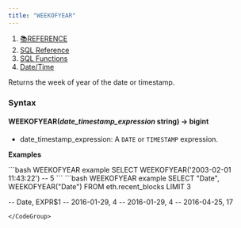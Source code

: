 ```yaml
---
title: "WEEKOFYEAR"
---
```


1. [📚REFERENCE](/reference)
2. [SQL Reference](/reference/sql-reference)
3. [SQL Functions](/reference/sql-reference/all-functions)
4. [Date/Time](/reference/sql-reference/all-functions/date-time)

Returns the week of year of the date or timestamp.

### Syntax

#### WEEKOFYEAR(*date\_timestamp\_expression* string) → bigint

* date\_timestamp\_expression: A `DATE` or `TIMESTAMP` expression.

**Examples**

<CodeGroup>
  ```bash WEEKOFYEAR example
  SELECT WEEKOFYEAR('2003-02-01 11:43:22')
  -- 5
  ```
</CodeGroup>

<CodeGroup>
  ```bash WEEKOFYEAR example
  SELECT "Date", WEEKOFYEAR("Date") 
  FROM eth.recent_blocks 
  LIMIT 3

  -- Date, EXPR$1
  -- 2016-01-29, 4
  -- 2016-01-29, 4
  -- 2016-04-25, 17
  ```
</CodeGroup>
